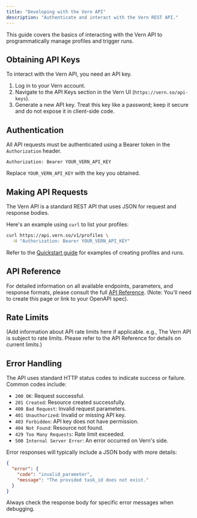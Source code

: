 ```yaml
---
title: "Developing with the Vern API"
description: "Authenticate and interact with the Vern REST API."
---
```


This guide covers the basics of interacting with the Vern API to programmatically manage profiles and trigger runs.

## Obtaining API Keys

To interact with the Vern API, you need an API key.

1.  Log in to your Vern account.
2.  Navigate to the API Keys section in the Vern UI (`https://vern.so/api-keys`).
3.  Generate a new API key. Treat this key like a password; keep it secure and do not expose it in client-side code.

## Authentication

All API requests must be authenticated using a Bearer token in the `Authorization` header.

```http
Authorization: Bearer YOUR_VERN_API_KEY
```

Replace `YOUR_VERN_API_KEY` with the key you obtained.

## Making API Requests

The Vern API is a standard REST API that uses JSON for request and response bodies.

Here's an example using `curl` to list your profiles:

```bash
curl https://api.vern.so/v1/profiles \
  -H "Authorization: Bearer YOUR_VERN_API_KEY"
```

Refer to the [Quickstart guide](/quickstart) for examples of creating profiles and runs.

## API Reference

For detailed information on all available endpoints, parameters, and response formats, please consult the full [API Reference](/api-reference). (Note: You'll need to create this page or link to your OpenAPI spec).

## Rate Limits

(Add information about API rate limits here if applicable. e.g., The Vern API is subject to rate limits. Please refer to the API Reference for details on current limits.)

## Error Handling

The API uses standard HTTP status codes to indicate success or failure. Common codes include:

- `200 OK`: Request successful.
- `201 Created`: Resource created successfully.
- `400 Bad Request`: Invalid request parameters.
- `401 Unauthorized`: Invalid or missing API key.
- `403 Forbidden`: API key does not have permission.
- `404 Not Found`: Resource not found.
- `429 Too Many Requests`: Rate limit exceeded.
- `500 Internal Server Error`: An error occurred on Vern's side.

Error responses will typically include a JSON body with more details:

```json
{
  "error": {
    "code": "invalid_parameter",
    "message": "The provided task_id does not exist."
  }
}
```

Always check the response body for specific error messages when debugging.
